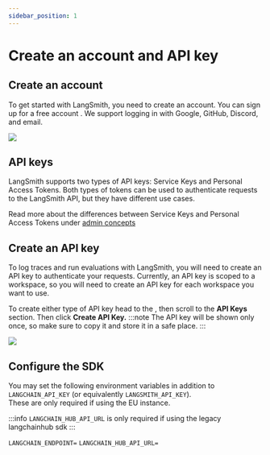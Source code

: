 ```yaml
---
sidebar_position: 1
---
```



# Create an account and API key

## Create an account

To get started with LangSmith, you need to create an account. You can sign up for a free account <RegionalUrl text='here'/>.
We support logging in with Google, GitHub, Discord, and email.

![](../static/create_account.png)

## API keys

LangSmith supports two types of API keys: Service Keys and Personal Access Tokens.
Both types of tokens can be used to authenticate requests to the LangSmith API, but they have different use cases.

Read more about the differences between Service Keys and Personal Access Tokens under [admin concepts](../../concepts/admin)

## Create an API key

To log traces and run evaluations with LangSmith, you will need to create an API key to authenticate your requests.
Currently, an API key is scoped to a workspace, so you will need to create an API key for each workspace you want to use.

To create either type of API key head to the <RegionalUrl text='Settings page' suffix='/settings'/>, then scroll to the **API Keys** section. Then click **Create API Key.**
:::note
The API key will be shown only once, so make sure to copy it and store it in a safe place.
:::

![](../static/create_api_key.png)

## Configure the SDK

You may set the following environment variables in addition to `LANGCHAIN_API_KEY` (or equivalently `LANGSMITH_API_KEY`).  
These are only required if using the EU instance.

:::info
`LANGCHAIN_HUB_API_URL` is only required if using the legacy langchainhub sdk
:::

`LANGCHAIN_ENDPOINT=`<RegionalUrl type='api' link={false} />
`LANGCHAIN_HUB_API_URL=`<RegionalUrl type='hub' link={false} />
